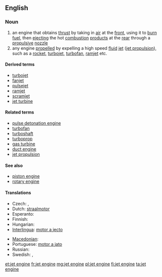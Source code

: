 ==English==

===Noun===
{{wikipedia}}
{{en-noun|head=[[jet]] [[engine]]}}

# an engine that obtains [[thrust]] by taking in [[air]] at the [[front]], using it to [[burn]] [[fuel]], then [[ejecting]] the hot [[combustion]] [[product]]s at the [[rear]] through a [[propulsive]] [[nozzle]]
# any engine [[propel]]led by expelling a high speed [[fluid]] [[jet]] ([[jet propulsion]]), such as a [[rocket]], [[turbojet]], [[turbofan]], [[ramjet]] etc.

====Derived terms====
* [[turbojet]]
* [[fanjet]]
* [[pulsejet]]
* [[ramjet]]
* [[scramjet]]
* [[jet turbine]]

====Related terms====
* [[pulse detonation engine]]
* [[turbofan]]
* [[turboshaft]]
* [[turboprop]]
* [[gas turbine]]
* [[duct engine]]
* [[jet propulsion]]

====See also====
* [[piston engine]]
* [[rotary engine]]

====Translations====
{{trans-top}}
* Czech: {{t-|cs|reaktivní motor|m}}, {{t-|cs|tryskový motor|m}}
* Dutch: [[straalmotor]] {{m}}
* Esperanto: {{t-|eo|jetmotoro}}
* Finnish: {{t-|fi|suihkumoottori}}
* Hungarian: {{t-|hu|sugárhajtómű}}
* [[Interlingua]]: [[motor a jecto]]
{{trans-mid}}
* [[Macedonian]]: {{t-|mk|млазен погон|m|tr=mlázen pógon|xs=Macedonian}}
* Portuguese: [[motor a jato]] {{m}}
* Russian: {{t-|ru|реактивный даигатель|m|tr=r'eaktívnyj dvígat'el'|sc=Cyrl}}
* Swedish: {{t+|sv|jetmotor|c}}, {{t+|sv|reamotor|c}}
{{trans-bottom}}

[[et:jet engine]]
[[fr:jet engine]]
[[mg:jet engine]]
[[pl:jet engine]]
[[fi:jet engine]]
[[ta:jet engine]]